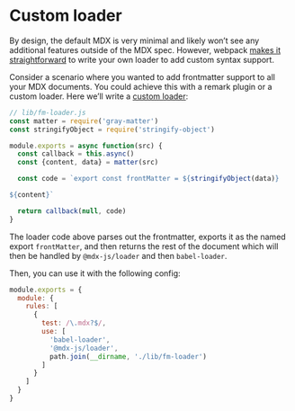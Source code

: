 # Custom loader

By design, the default MDX is very minimal and likely won’t see any additional features outside of the MDX spec. However, webpack [makes it straightforward][webpack-loader] to write your own loader to add custom syntax support.

Consider a scenario where you wanted to add frontmatter support to all your MDX documents. You could achieve this with a remark plugin or a custom loader. Here we’ll write a [custom loader][x0]:

```js
// lib/fm-loader.js
const matter = require('gray-matter')
const stringifyObject = require('stringify-object')

module.exports = async function(src) {
  const callback = this.async()
  const {content, data} = matter(src)

  const code = `export const frontMatter = ${stringifyObject(data)}

${content}`

  return callback(null, code)
}
```

The loader code above parses out the frontmatter, exports it as the named export `frontMatter`, and then returns the rest of the document which will then be handled by `@mdx-js/loader` and then `babel-loader`.

Then, you can use it with the following config:

```js
module.exports = {
  module: {
    rules: [
      {
        test: /\.mdx?$/,
        use: [
          'babel-loader',
          '@mdx-js/loader',
          path.join(__dirname, './lib/fm-loader')
        ]
      }
    ]
  }
}
```

[webpack-loader]: https://webpack.js.org/contribute/writing-a-loader
[x0]: https://github.com/c8r/x0/blob/master/lib/mdx-fm-loader.js
